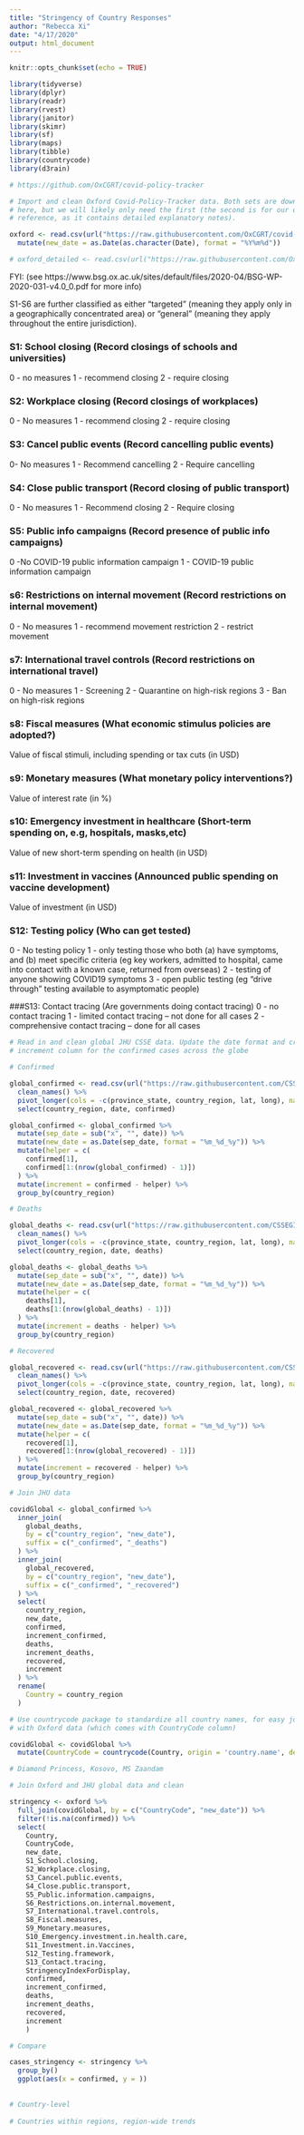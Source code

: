 ```yaml
---
title: "Stringency of Country Responses"
author: "Rebecca Xi"
date: "4/17/2020"
output: html_document
---
```


```r
knitr::opts_chunk$set(echo = TRUE)

library(tidyverse)
library(dplyr)
library(readr)
library(rvest)
library(janitor)
library(skimr)
library(sf)
library(maps)
library(tibble)
library(countrycode)
library(d3rain)
```

```r

# https://github.com/OxCGRT/covid-policy-tracker

# Import and clean Oxford Covid-Policy-Tracker data. Both sets are downloaded
# here, but we will likely only need the first (the second is for our own
# reference, as it contains detailed explanatory notes).

oxford <- read.csv(url("https://raw.githubusercontent.com/OxCGRT/covid-policy-tracker/master/data/OxCGRT_latest.csv")) %>% 
  mutate(new_date = as.Date(as.character(Date), format = "%Y%m%d"))

# oxford_detailed <- read.csv(url("https://raw.githubusercontent.com/OxCGRT/covid-policy-tracker/master/data/OxCGRT_latest_withnotes.csv"))
```

FYI: (see https://www.bsg.ox.ac.uk/sites/default/files/2020-04/BSG-WP-2020-031-v4.0_0.pdf for more info)

S1-S6 are further classified as either “targeted” (meaning they apply only in a
geographically concentrated area) or “general” (meaning they apply throughout the
entire jurisdiction).

### S1: School closing (Record closings of schools and universities)
0 - no measures
1 - recommend closing
2 - require closing

### S2: Workplace closing (Record closings of workplaces)
0 - No measures
1 - recommend closing
2 - require closing

### S3: Cancel public events (Record cancelling public events)
0- No measures
1 - Recommend cancelling
2 - Require cancelling

### S4: Close public transport (Record closing of public transport)
0 - No measures
1 - Recommend closing
2 - Require closing

### S5: Public info campaigns (Record presence of public info campaigns)
0 -No COVID-19 public information campaign
1 - COVID-19 public information campaign

### s6: Restrictions on internal movement (Record restrictions on internal movement)
0 - No measures
1 - recommend movement restriction
2 - restrict movement

### s7: International travel controls (Record restrictions on international travel)
0 - No measures
1 - Screening
2 - Quarantine on high-risk regions
3 - Ban on high-risk regions

### s8: Fiscal measures (What economic stimulus policies are adopted?)
Value of fiscal stimuli, including spending or tax cuts (in USD)

### s9: Monetary measures (What monetary policy interventions?)
Value of interest rate (in %)

### s10: Emergency investment in healthcare (Short-term spending on, e.g, hospitals, masks,etc)
Value of new short-term spending on health (in USD)

### s11: Investment in vaccines (Announced public spending on vaccine development)
Value of investment (in USD)

### S12: Testing policy (Who can get tested)
0 - No testing policy
1 - only testing those who both (a) have symptoms, and (b) meet specific criteria (eg key workers, admitted to hospital, came into contact with a known case, returned from overseas)
2 - testing of anyone showing COVID19 symptoms 
3 - open public testing (eg “drive through” testing available to asymptomatic people)

###S13: Contact tracing (Are governments doing contact tracing)
0 - no contact tracing
1 - limited contact tracing – not done for all cases
2 - comprehensive contact tracing – done for all cases


```r

# Read in and clean global JHU CSSE data. Update the date format and create an
# increment column for the confirmed cases across the globe

# Confirmed

global_confirmed <- read.csv(url("https://raw.githubusercontent.com/CSSEGISandData/COVID-19/master/csse_covid_19_data/csse_covid_19_time_series/time_series_covid19_confirmed_global.csv")) %>% 
  clean_names() %>% 
  pivot_longer(cols = -c(province_state, country_region, lat, long), names_to = "date", values_to = "confirmed") %>%
  select(country_region, date, confirmed)

global_confirmed <- global_confirmed %>% 
  mutate(sep_date = sub("x", "", date)) %>%
  mutate(new_date = as.Date(sep_date, format = "%m_%d_%y")) %>%
  mutate(helper = c(
    confirmed[1],
    confirmed[1:(nrow(global_confirmed) - 1)])
  ) %>%
  mutate(increment = confirmed - helper) %>%
  group_by(country_region)

# Deaths

global_deaths <- read.csv(url("https://raw.githubusercontent.com/CSSEGISandData/COVID-19/master/csse_covid_19_data/csse_covid_19_time_series/time_series_covid19_deaths_global.csv")) %>% 
  clean_names() %>%
  pivot_longer(cols = -c(province_state, country_region, lat, long), names_to = "date", values_to = "deaths") %>%
  select(country_region, date, deaths)

global_deaths <- global_deaths %>% 
  mutate(sep_date = sub("x", "", date)) %>%
  mutate(new_date = as.Date(sep_date, format = "%m_%d_%y")) %>%
  mutate(helper = c(
    deaths[1],
    deaths[1:(nrow(global_deaths) - 1)])
  ) %>%
  mutate(increment = deaths - helper) %>%
  group_by(country_region)

# Recovered

global_recovered <- read.csv(url("https://raw.githubusercontent.com/CSSEGISandData/COVID-19/master/csse_covid_19_data/csse_covid_19_time_series/time_series_covid19_recovered_global.csv")) %>% 
  clean_names() %>%
  pivot_longer(cols = -c(province_state, country_region, lat, long), names_to = "date", values_to = "recovered") %>%
  select(country_region, date, recovered)

global_recovered <- global_recovered %>% 
  mutate(sep_date = sub("x", "", date)) %>%
  mutate(new_date = as.Date(sep_date, format = "%m_%d_%y")) %>%
  mutate(helper = c(
    recovered[1],
    recovered[1:(nrow(global_recovered) - 1)])
  ) %>%
  mutate(increment = recovered - helper) %>%
  group_by(country_region)

# Join JHU data 

covidGlobal <- global_confirmed %>%
  inner_join(
    global_deaths, 
    by = c("country_region", "new_date"), 
    suffix = c("_confirmed", "_deaths")
  ) %>%
  inner_join(
    global_recovered, 
    by = c("country_region", "new_date"), 
    suffix = c("_confirmed", "_recovered")
  ) %>%
  select(
    country_region, 
    new_date, 
    confirmed, 
    increment_confirmed, 
    deaths, 
    increment_deaths, 
    recovered, 
    increment
  ) %>% 
  rename(
    Country = country_region
  )

# Use countrycode package to standardize all country names, for easy joining
# with Oxford data (which comes with CountryCode column)

covidGlobal <- covidGlobal %>% 
  mutate(CountryCode = countrycode(Country, origin = 'country.name', destination = 'iso3c'))

# Diamond Princess, Kosovo, MS Zaandam
```

```r

# Join Oxford and JHU global data and clean

stringency <- oxford %>% 
  full_join(covidGlobal, by = c("CountryCode", "new_date")) %>% 
  filter(!is.na(confirmed)) %>% 
  select(
    Country, 
    CountryCode, 
    new_date, 
    S1_School.closing,
    S2_Workplace.closing,
    S3_Cancel.public.events,
    S4_Close.public.transport,
    S5_Public.information.campaigns,
    S6_Restrictions.on.internal.movement,
    S7_International.travel.controls,
    S8_Fiscal.measures,
    S9_Monetary.measures,
    S10_Emergency.investment.in.health.care,
    S11_Investment.in.Vaccines,
    S12_Testing.framework,
    S13_Contact.tracing,
    StringencyIndexForDisplay,
    confirmed,
    increment_confirmed,
    deaths,
    increment_deaths,
    recovered,
    increment
    )
```

```r

# Compare 

cases_stringency <- stringency %>% 
  group_by()
  ggplot(aes(x = confirmed, y = ))
  
  
# Country-level
  
# Countries within regions, region-wide trends
  


```



